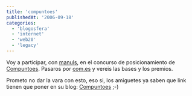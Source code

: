 ```yaml
---
title: 'compuntoes'
publishedAt: '2006-09-18'
categories:
  - 'blogosfera'
  - 'internet'
  - 'web20'
  - 'legacy'
---
```


Voy a participar, con [manuls](http://manuls.inopia.net/), en el concurso de posicionamiento de [Compuntoes](http://manuls.inopia.net 'Compuntoes'). Pasaros por [com.es](http://www.com.es) y vereis las bases y los premios.

Prometo no dar la vara con esto, eso si, los amiguetes ya saben que link tienen que poner en su blog: [Compuntoes](http://manuls.inopia.net 'Compuntoes') ;-)
